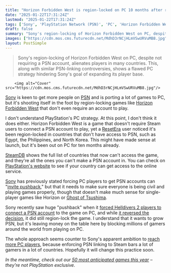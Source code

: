 ```yaml
---
title: "Horizon Forbidden West is region-locked on PC 10 months after release for some reason, subjecting millions to Sony’s shenanigans"
date: "2025-01-22T17:31:24Z"
lastmod: "2025-01-22T17:31:24Z"
tags: ['Sony', 'PlayStation Network (PSN)', 'PC', 'Horizon Forbidden West', 'Steam', 'Region Locking', 'Game Porting', 'Single-Player Games', 'Helldivers 2']
draft: false
summary: "Sony's region-locking of Horizon Forbidden West on PC, despite not requiring a PSN account, alienates players in many countries.  This, along with similar PSN-linking controversies, shows a flawed PC strategy hindering Sony's goal of expanding its player base."
images: ["https://cdn.mos.cms.futurecdn.net/MdhD3rNCjHLmVSwURVuMB8.jpg"]
layout: PostSimple
---
```

> Sony's region-locking of Horizon Forbidden West on PC, despite not requiring a PSN account, alienates players in many countries.  This, along with similar PSN-linking controversies, shows a flawed PC strategy hindering Sony's goal of expanding its player base.


        <img alt="Cover" src="https://cdn.mos.cms.futurecdn.net/MdhD3rNCjHLmVSwURVuMB8.jpg"/>
        
[Sony](https://www.gamesradar.com/tag/sony/) is keen to get more people on [PSN](https://www.gamesradar.com/tag/playstation-network/) and is porting a lot of games to PC, but it's shooting itself in the foot by region-locking games like [Horizon Forbidden West](https://www.gamesradar.com/horizon-forbidden-west-guide/) that don't even require an account to play.

I don't understand PlayStation's PC strategy. At this point, I don't think it does either. Horizon Forbidden West is a game that doesn't require Steam users to connect a PSN account to play, yet a [<u>ResetEra</u>](https://www.resetera.com/threads/10-months-after-release-horizon-forbidden-west-on-steam-is-now-region-locked-despite-not-requiring-a-psn-account.1088625/) user noticed it's been region-locked in countries that don't have access to PSN, such as Egypt, the Philippines, and North Korea. This might have made sense at launch, but it's been out on PC for ten months already.

[<u>SteamDB</u>](https://steamdb.info/sub/870993/history/?changeid=27101129) shows the full list of countries that now can't access the game, and they're all the ones you can't make a PSN account in. You can check on [<u>PlayStation's website</u>](https://www.playstation.com/country-selector/index.html) to see if your country can get access to the online service.

[Sony](https://www.gamesradar.com/tag/sony/) has previously stated forcing PC players to get PSN accounts can "[<u>invite pushback</u>](https://www.gamesradar.com/games/third-person-shooter/sony-boss-admits-forcing-pc-gamers-into-playstation-accounts-can-invite-pushback-but-insists-they-have-to-keep-games-safe-which-doesnt-really-track-in-single-player/)," but that it needs to make sure everyone is being civil and playing games properly, though that doesn't make much sense for single-player games like Horizon or [<u>Ghost of Tsushima</u>](https://www.gamesradar.com/games/open-world/following-sonys-helldivers-debacle-ghost-of-tsushimas-psn-requirement-gets-it-removed-from-steam-in-over-170-countries/).

Sony recently saw huge "pushback" when it [<u>forced Helldivers 2 players to connect a PSN account</u>](https://www.gamesradar.com/games/third-person-shooter/helldivers-2-pc-players-will-be-forced-to-link-to-a-psn-account-later-this-month-for-greater-security-from-sony/) to the game on PC, and while [<u>it reversed the decision</u>](https://www.gamesradar.com/games/third-person-shooter/helldivers-2-players-triumph-as-sony-walks-back-psn-account-linking-decision-and-studio-ceo-says-hes-impressed-by-the-willpower-of-the-community/), it did still region-lock the game. I understand that it wants to grow PSN, but it's leaving money on the table here by blocking millions of gamers around the world from playing on PC.

The whole approach seems counter to Sony's apparent ambition to [<u>reach more PC players</u>](https://www.gamesradar.com/platforms/ps5/playstation-boss-says-good-old-fashioned-consoles-like-ps5-are-their-priority-but-as-pc-gaming-grows-sony-also-wants-to-reach-players-elsewhere/), because enforcing PSN linking to Steam bars a lot of gamers in a lot of countries. Hopefully it will change this practice soon.

*In the meantime, check out our *[<u><em>50 most anticipated games this year</em></u>](https://www.gamesradar.com/video-game-release-dates/)* – they're not PlayStation exclusive.*
        